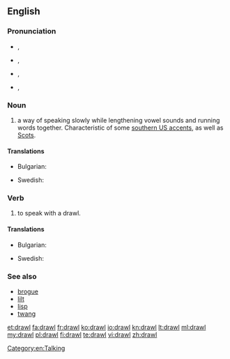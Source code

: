 ==English==

===Pronunciation===
* {{a|UK}} {{IPA|/dɹɔːl/}}, {{SAMPA|/drO:l/}}
: {{rhymes|ɔːl}}
* {{a|US}} {{IPA|/dɹɔl/}}, {{SAMPA|/drOl/}}
* {{a|cot-caught}} {{IPA|/dɹɑl/}}, {{SAMPA|/drAl/}}
* {{rfv-pronunciation|lang=en}} {{a|US|paragon}} {{IPA|/dʒɹɑːw/}}, {{SAMPA|/dZr\A:w/}}

===Noun===
{{en-noun}}

# a way of speaking slowly while lengthening vowel sounds and running words together. Characteristic of some [[Wikipedia:Southern American English|southern US accents]], as well as [[Wikipedia:Scots|Scots]].

====Translations====
{{trans-top|way of speaking slowly}}
* Bulgarian: {{t|bg|провлечен говор|sc=Cyrl}}
{{trans-mid}}
* Swedish: {{t|sv|sludder}}
{{trans-bottom}}

===Verb===
{{en-verb|drawls|drawling|drawled|drawled}}

# to speak with a drawl.

====Translations====
{{trans-top|to speak with a drawl}}
* Bulgarian: {{t|bg|говоря провлечено|sc=Cyrl}}
{{trans-mid}}
* Swedish: {{t+|sv|sluddra}}
{{trans-bottom}}

===See also===
* [[brogue]]
* [[lilt]]
* [[lisp]]
* [[twang]]

[[Category:en:Talking]]

[[et:drawl]]
[[fa:drawl]]
[[fr:drawl]]
[[ko:drawl]]
[[io:drawl]]
[[kn:drawl]]
[[lt:drawl]]
[[ml:drawl]]
[[my:drawl]]
[[pl:drawl]]
[[fi:drawl]]
[[te:drawl]]
[[vi:drawl]]
[[zh:drawl]]